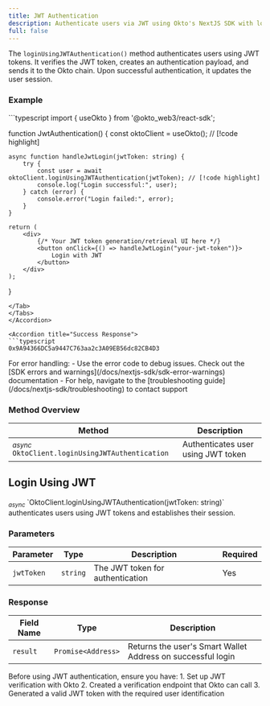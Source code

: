 ```yaml
---
title: JWT Authentication
description: Authenticate users via JWT using Okto's NextJS SDK with loginUsingJWTAuthentication method for secure, token-based session management.
full: false
---
```




The `loginUsingJWTAuthentication()` method authenticates users using JWT tokens. It verifies the JWT token, creates an authentication payload, and sends it to the  Okto chain. Upon successful authentication, it updates the user session.

### Example

<Accordions defaultValue="Usage">
<Accordion title="Usage">
<Tabs items={['TypeScript']}>
<Tab value="TypeScript">
```typescript
import { useOkto } from '@okto_web3/react-sdk';

function JwtAuthentication() {
const oktoClient = useOkto(); // [!code highlight]

    async function handleJwtLogin(jwtToken: string) {
        try {
            const user = await oktoClient.loginUsingJWTAuthentication(jwtToken); // [!code highlight]
            console.log("Login successful:", user);
        } catch (error) {
            console.error("Login failed:", error);
        }
    }

    return (
        <div>
            {/* Your JWT token generation/retrieval UI here */}
            <button onClick={() => handleJwtLogin("your-jwt-token")}>
                Login with JWT
            </button>
        </div>
    );

}

````
</Tab>
</Tabs>
</Accordion>

<Accordion title="Success Response">
```typescript
0x9A94366DC5a9447C763aa2c3A09EB56dc82CB4D3
````

</Accordion>
</Accordions>

<Callout title="Note" type="info">
  For error handling: - Use the error code to debug issues. Check out the [SDK
  errors and warnings](/docs/nextjs-sdk/sdk-error-warnings) documentation - For
  help, navigate to the [troubleshooting guide](/docs/nextjs-sdk/troubleshooting)
  to contact support
</Callout>

### Method Overview

| Method                                                           | Description                        |
| ---------------------------------------------------------------- | ---------------------------------- |
| <sub><i>async</i></sub> `OktoClient.loginUsingJWTAuthentication` | Authenticates user using JWT token |

<div className="method-box">

## Login Using JWT

<sub>
  <i>async</i>
</sub>
`OktoClient.loginUsingJWTAuthentication(jwtToken: string)` authenticates users
using JWT tokens and establishes their session.

### Parameters

| Parameter  | Type     | Description                      | Required |
| ---------- | -------- | -------------------------------- | -------- |
| `jwtToken` | `string` | The JWT token for authentication | Yes      |

### Response

<Callout title="Success Response">

| Field Name | Type               | Description                                                 |
| ---------- | ------------------ | ----------------------------------------------------------- |
| `result`   | `Promise<Address>` | Returns the user's Smart Wallet Address on successful login |

</Callout>

</div>

<Callout title="Important" type="warn">
Before using JWT authentication, ensure you have: 
1. Set up JWT verification with Okto 
2. Created a verification endpoint that Okto can call 
3. Generated a valid JWT token with the required user identification
</Callout>
